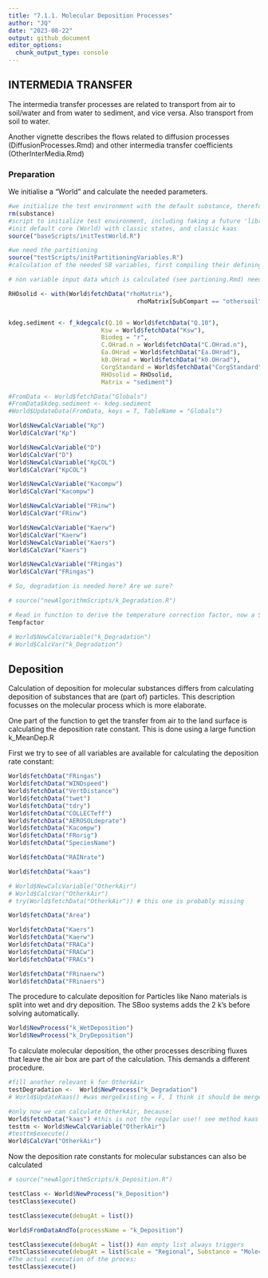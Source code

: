 ```yaml
---
title: "7.1.1. Molecular Deposition Processes"
author: "JQ"
date: "2023-08-22"
output: github_document
editor_options: 
  chunk_output_type: console
---
```


## INTERMEDIA TRANSFER

The intermedia transfer processes are related to transport from air to soil/water and from water to sediment, and vice versa. Also transport from soil to water.

Another vignette describes the flows related to diffusion processes (DiffusionProcesses.Rmd) and other intermedia transfer coefficients (OtherInterMedia.Rmd)

### Preparation

We initialise a "World" and calculate the needed parameters.

```r
#we initialize the test environment with the default substance, therefor we remove possible earlier value
rm(substance)
#script to initialize test environment, including faking a future 'library(sboo)'
#init default core (World) with classic states, and classic kaas
source("baseScripts/initTestWorld.R")

#we need the partitioning
source("testScripts/initPartitioningVariables.R")
#calculation of the needed SB variables, first compiling their defining functions

# non variable input data which is calculated (see partioning.Rmd) needs to be available before you can proceed

```


```r
RHOsolid <- with(World$fetchData("rhoMatrix"),
                                    rhoMatrix[SubCompart == "othersoil"])


kdeg.sediment <- f_kdegcalc(Q.10 = World$fetchData("Q.10"), 
                          Ksw = World$fetchData("Ksw"), 
                          Biodeg = "r", 
                          C.OHrad.n = World$fetchData("C.OHrad.n"), 
                          Ea.OHrad = World$fetchData("Ea.OHrad"), 
                          k0.OHrad = World$fetchData("k0.OHrad"),
                          CorgStandard = World$fetchData("CorgStandard"), 
                          RHOsolid = RHOsolid,
                          Matrix = "sediment")

#FromData <- World$fetchData("Globals")
#FromData$kdeg.sediment <- kdeg.sediment
#World$UpdateData(FromData, keys = T, TableName = "Globals")

World$NewCalcVariable("Kp")
World$CalcVar("Kp")

World$NewCalcVariable("D")
World$CalcVar("D")
World$NewCalcVariable("KpCOL")
World$CalcVar("KpCOL")

World$NewCalcVariable("Kacompw")
World$CalcVar("Kacompw")

World$NewCalcVariable("FRinw")
World$CalcVar("FRinw")

World$NewCalcVariable("Kaerw")
World$CalcVar("Kaerw")
World$NewCalcVariable("Kaers")
World$CalcVar("Kaers")

World$NewCalcVariable("FRingas")
World$CalcVar("FRingas")

# So, degradation is needed here? Are we sure?

# source("newAlgorithmScripts/k_Degradation.R")

# Read in function to derive the temperature correction factor, now a SB variable
Tempfactor

# World$NewCalcVariable("k_Degradation")
# World$CalcVar("k_Degradation")
```


## Deposition

Calculation of deposition for molecular substances differs from calculating deposition of substances that are (part of) particles. This description focusses on the molecular process which is more elaborate.

One part of the function to get the transfer from air to the land surface is calculating the deposition rate constant. This is done using a large function k_MeanDep.R

First we try to see of all variables are available for calculating the deposition rate constant:

```r

World$fetchData("FRingas")
World$fetchData("WINDspeed")
World$fetchData("VertDistance")
World$fetchData("twet")
World$fetchData("tdry")
World$fetchData("COLLECTeff")
World$fetchData("AEROSOLdeprate")
World$fetchData("Kacompw")
World$fetchData("FRorig")
World$fetchData("SpeciesName")

World$fetchData("RAINrate")

World$fetchData("kaas")

# World$NewCalcVariable("OtherkAir")
# World$CalcVar("OtherkAir")
# try(World$fetchData("OtherkAir")) # this one is probably missing

World$fetchData("Area")

World$fetchData("Kaers")
World$fetchData("Kaerw")
World$fetchData("FRACa")
World$fetchData("FRACw")
World$fetchData("FRACs")

World$fetchData("FRinaerw")
World$fetchData("FRinaers")

```

The procedure to calculate deposition for Particles like Nano materials is split into wet and dry deposition. The SBoo systems adds the 2 k's before solving automatically.

```r
World$NewProcess("k_WetDeposition")
World$NewProcess("k_DryDeposition")

``` 

To calculate molecular deposition, the other processes describing fluxes that leave the air box are part of the calculation. This demands a different procedure.
```r
#fill another relevant k for OtherkAir
testDegradation <-  World$NewProcess("k_Degradation")
# World$UpdateKaas() #was mergeExisting = F, I think it should be merged? TODO

#only now we can calculate OtherkAir, because:
World$fetchData("kaas") #this is not the regular use!! see method kaas of World !!
testtm <- World$NewCalcVariable("OtherkAir")
#testtm$execute()
World$CalcVar("OtherkAir")

```

Now the deposition rate constants for molecular substances can also be calculated

```r
# source("newAlgorithmScripts/k_Deposition.R")

testClass <- World$NewProcess("k_Deposition")
testClass$execute()

testClass$execute(debugAt = list())

World$FromDataAndTo(processName = "k_Deposition")

testClass$execute(debugAt = list()) #an empty list always triggers
testClass$execute(debugAt = list(Scale = "Regional", Substance = "Molecular"))
#The actual execution of the proces:
testClass$execute()
```

